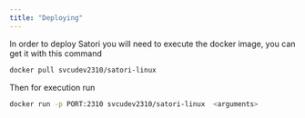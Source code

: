 ```yaml
---
title: "Deploying"
---
```


In order to deploy Satori you will need to execute the docker image, you can get it with this command

```bash
docker pull svcudev2310/satori-linux
```

Then for execution run

```bash
docker run -p PORT:2310 svcudev2310/satori-linux  <arguments>
```